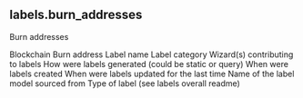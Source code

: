 ## labels.burn_addresses 
Burn addresses

<ParamField path="blockchain">
Blockchain
</ParamField>
<ParamField path="address">
Burn address
</ParamField>
<ParamField path="name">
Label name
</ParamField>
<ParamField path="category">
Label category
</ParamField>
<ParamField path="contributor">
Wizard(s) contributing to labels
</ParamField>
<ParamField path="source">
How were labels generated (could be static or query)
</ParamField>
<ParamField path="created_at">
When were labels created
</ParamField>
<ParamField path="updated_at">
When were labels updated for the last time
</ParamField>
<ParamField path="model_name">
Name of the label model sourced from
</ParamField>
<ParamField path="label_type">
Type of label (see labels overall readme)
</ParamField>
